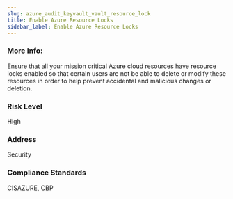 ```yaml
---
slug: azure_audit_keyvault_vault_resource_lock
title: Enable Azure Resource Locks
sidebar_label: Enable Azure Resource Locks
---
```


### More Info:

Ensure that all your mission critical Azure cloud resources have resource locks enabled so that certain users are not be able to delete or modify these resources in order to help prevent accidental and malicious changes or deletion.

### Risk Level

High

### Address

Security

### Compliance Standards

CISAZURE, CBP

